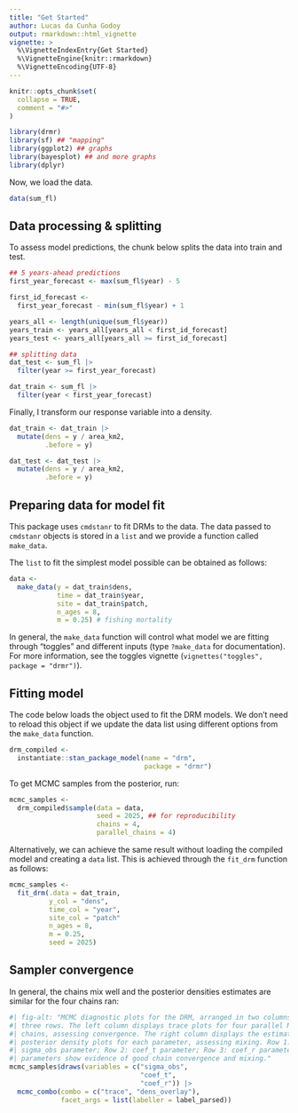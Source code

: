 ```yaml
---
title: "Get Started"
author: Lucas da Cunha Godoy
output: rmarkdown::html_vignette
vignette: >
  %\VignetteIndexEntry{Get Started}
  %\VignetteEngine{knitr::rmarkdown}
  %\VignetteEncoding{UTF-8}
---
```


```r
knitr::opts_chunk$set(
  collapse = TRUE,
  comment = "#>"
)
```

```r
library(drmr)
library(sf) ## "mapping"
library(ggplot2) ## graphs
library(bayesplot) ## and more graphs
library(dplyr)
```

Now, we load the data.

```r
data(sum_fl)
```

## Data processing & splitting

To assess model predictions, the chunk below splits the data into train and
test.

```r
## 5 years-ahead predictions
first_year_forecast <- max(sum_fl$year) - 5

first_id_forecast <-
  first_year_forecast - min(sum_fl$year) + 1

years_all <- length(unique(sum_fl$year))
years_train <- years_all[years_all < first_id_forecast]
years_test <- years_all[years_all >= first_id_forecast]

## splitting data
dat_test <- sum_fl |>
  filter(year >= first_year_forecast)

dat_train <- sum_fl |>
  filter(year < first_year_forecast)
```

Finally, I transform our response variable into a density.

```r
dat_train <- dat_train |>
  mutate(dens = y / area_km2,
         .before = y)

dat_test <- dat_test |>
  mutate(dens = y / area_km2,
         .before = y)
```

## Preparing data for model fit


This package uses `cmdstanr` to fit DRMs to the data. The data passed to
`cmdstanr` objects is stored in a `list` and we provide a function called
`make_data`. 


The `list` to fit the simplest model possible can be obtained as follows:

```r
data <-
  make_data(y = dat_train$dens,
            time = dat_train$year,
            site = dat_train$patch,
            n_ages = 8,
            m = 0.25) # fishing mortality
```

In general, the `make_data` function will control what model we are fitting
through "toggles" and different inputs (type `?make_data` for
documentation). For more information, see the toggles vignette
(`vignettes("toggles", package = "drmr")`).


## Fitting model

The code below loads the object used to fit the DRM models. We don't need to
reload this object if we update the data list using different options from the
`make_data` function.

```r
drm_compiled <-
  instantiate::stan_package_model(name = "drm",
                                  package = "drmr")
```

To get MCMC samples from the posterior, run:

```r
mcmc_samples <-
  drm_compiled$sample(data = data,
                      seed = 2025, ## for reproducibility
                      chains = 4,
                      parallel_chains = 4)
```

Alternatively, we can achieve the same result without loading the compiled model
and creating a `data` list. This is achieved through the `fit_drm` function as
follows:

```r
mcmc_samples <-
  fit_drm(.data = dat_train,
          y_col = "dens",
          time_col = "year",
          site_col = "patch"
          n_ages = 8,
          m = 0.25,
          seed = 2025)
```


## Sampler convergence

In general, the chains mix well and the posterior densities estimates are
similar for the four chains ran:
```r
#| fig-alt: "MCMC diagnostic plots for the DRM, arranged in two columns and
#| three rows. The left column displays trace plots for four parallel MCMC
#| chains, assessing convergence. The right column displays the estimated
#| posterior density plots for each parameter, assessing mixing. Row 1:
#| sigma_obs parameter; Row 2: coef_t parameter; Row 3: coef_r parameter. All
#| parameters show evidence of good chain convergence and mixing."
mcmc_samples$draws(variables = c("sigma_obs",
                                 "coef_t",
                                 "coef_r")) |>
  mcmc_combo(combo = c("trace", "dens_overlay"),
             facet_args = list(labeller = label_parsed))
```


